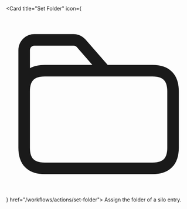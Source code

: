 <Card title="Set Folder" 
  icon={<svg viewBox="0 0 16 16" fill="none" xmlns="http://www.w3.org/2000/svg"><path fill-rule="evenodd" clip-rule="evenodd" d="M2.17429 3.06442C2.24743 2.99128 2.34662 2.9502 2.45006 2.9502H5.83006C5.94491 2.9502 6.04941 2.99737 6.12582 3.08179L7.46949 4.6202H3.34006C2.86375 4.6202 2.42568 4.70498 2.06006 4.90595V3.3402C2.06006 3.23676 2.10115 3.13756 2.17429 3.06442ZM1.06006 6.9002V3.3402C1.06006 2.97154 1.2065 2.61799 1.46718 2.35732C1.72786 2.09664 2.08141 1.9502 2.45006 1.9502H5.83006C6.23439 1.9502 6.60923 2.12235 6.87268 2.4168L6.87667 2.42126L6.87664 2.42128L8.79722 4.6202H12.6801C13.3505 4.6202 13.9451 4.78814 14.3686 5.21165C14.7921 5.63515 14.9601 6.2298 14.9601 6.9002V11.7902C14.9601 12.4606 14.7921 13.0552 14.3686 13.4788C13.9451 13.9023 13.3505 14.0702 12.6801 14.0702H3.34006C2.66965 14.0702 2.07501 13.9023 1.65151 13.4788C1.228 13.0552 1.06006 12.4606 1.06006 11.7902V6.9002C1.06006 6.9002 1.06006 6.9002 1.06006 6.9002ZM8.5713 5.6202C8.57061 5.6202 8.56992 5.6202 8.56923 5.6202H3.34006C2.8238 5.6202 2.52844 5.74893 2.35861 5.91875C2.18879 6.08858 2.06006 6.38394 2.06006 6.9002V11.7902C2.06006 12.3065 2.18879 12.6018 2.35861 12.7716C2.52844 12.9415 2.8238 13.0702 3.34006 13.0702H12.6801C13.1963 13.0702 13.4917 12.9415 13.6615 12.7716C13.8313 12.6018 13.9601 12.3065 13.9601 11.7902V6.9002C13.9601 6.38394 13.8313 6.08858 13.6615 5.91875C13.4917 5.74893 13.1963 5.6202 12.6801 5.6202H8.5713Z" fill="currentColor"/></svg>
} href="/workflows/actions/set-folder">
  Assign the folder of a silo entry.
</Card>